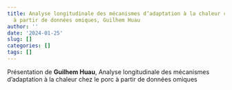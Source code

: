 ```yaml
---
title: Analyse longitudinale des mécanismes d’adaptation à la chaleur chez le porc
  à partir de données omiques, Guilhem Huau
author: ''
date: '2024-01-25'
slug: []
categories: []
tags: []
---
```



Présentation de **Guilhem Huau**, Analyse longitudinale des mécanismes d’adaptation à la chaleur chez le porc
  à partir de données omiques
  
  
<!-- Vous trouverez la présentation à ce lien : [pdf](/diapos/mixOmics_biopuces_2022_dejean.pdf). -->
